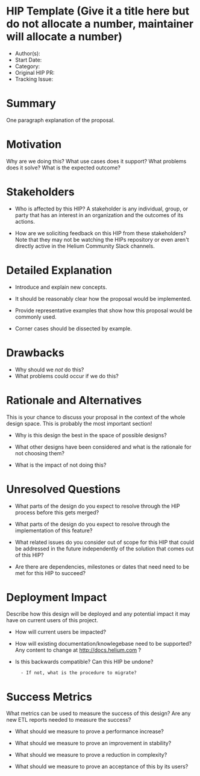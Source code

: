 # HIP Template (Give it a title here but do not allocate a number, maintainer will allocate a number)

- Author(s): <!-- your GitHub @username -->
- Start Date: <!-- fill me in with today's date, YYYY-MM-DD -->
- Category: <!-- economic, technical, meta -->
- Original HIP PR: <!-- leave this empty; maintainer will fill in ID of this pull request -->
- Tracking Issue: <!-- leave this empty; maintainer will create a discussion issue -->

# Summary

One paragraph explanation of the proposal.

<!-- Read the content requests in all sections before starting to write any section. -->

# Motivation

Why are we doing this? What use cases does it support? What problems does it solve? What is the
expected outcome?

# Stakeholders

- Who is affected by this HIP? A stakeholder is any individual, group, or party that has an interest
  in an organization and the outcomes of its actions.

- How are we soliciting feedback on this HIP from these stakeholders? Note that they may not be
  watching the HIPs repository or even aren't directly active in the Helium Community Slack
  channels.

# Detailed Explanation

- Introduce and explain new concepts.

- It should be reasonably clear how the proposal would be implemented.

- Provide representative examples that show how this proposal would be commonly used.

- Corner cases should be dissected by example.

# Drawbacks

- Why should we _not_ do this?
- What problems could occur if we do this?

# Rationale and Alternatives

This is your chance to discuss your proposal in the context of the whole design space. This is
probably the most important section!

- Why is this design the best in the space of possible designs?

- What other designs have been considered and what is the rationale for not choosing them?

- What is the impact of not doing this?

# Unresolved Questions

- What parts of the design do you expect to resolve through the HIP process before this gets merged?

- What parts of the design do you expect to resolve through the implementation of this feature?

- What related issues do you consider out of scope for this HIP that could be addressed in the
  future independently of the solution that comes out of this HIP?

- Are there are dependencies, milestones or dates that need need to be met for this HIP to succeed?

# Deployment Impact

Describe how this design will be deployed and any potential impact it may have on current users of
this project.

- How will current users be impacted?

- How will existing documentation/knowlegebase need to be supported? Any content to change at
  <http://docs.helium.com> ?

- Is this backwards compatible? Can this HIP be undone?

        - If not, what is the procedure to migrate?

# Success Metrics

What metrics can be used to measure the success of this design? Are any new ETL reports needed to
measure the success?

- What should we measure to prove a performance increase?

- What should we measure to prove an improvement in stability?

- What should we measure to prove a reduction in complexity?

- What should we measure to prove an acceptance of this by its users?
